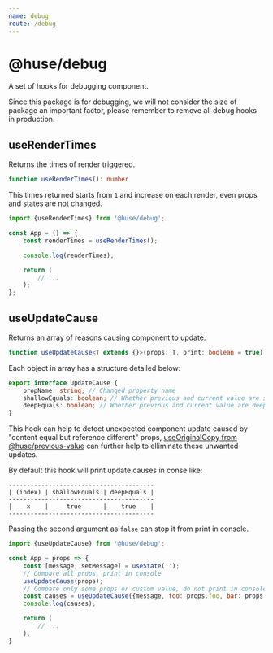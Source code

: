 ```yaml
---
name: debug
route: /debug
---
```


# @huse/debug

A set of hooks for debugging component.

Since this package is for debugging, we will not consider the size of package an important factor, please remember to remove all debug hooks in production.

## useRenderTimes

Returns the times of render triggered.

```typescript
function useRenderTimes(): number
```

This times returned starts from `1` and increase on each render, even props and states are not changed.

```javascript
import {useRenderTimes} from '@huse/debug';

const App = () => {
    const renderTimes = useRenderTimes();

    console.log(renderTimes);

    return (
        // ...
    );
};
```

## useUpdateCause

Returns an array of reasons causing component to update.

```typescript
function useUpdateCause<T extends {}>(props: T, print: boolean = true): UpdateCause[]
```

Each object in array has a structure detailed below:

```typescript
export interface UpdateCause {
    propName: string; // Changed property name
    shallowEquals: boolean; // Whether previous and current value are shallow equal
    deepEquals: boolean; // Whether previous and current value are deep equal
}
```

This hook can help to detect unexpected component update caused by "content equal but reference different" props, [useOriginalCopy from @huse/previous-value](https://github.com/ecomfe/react-hooks/tree/master/packages/previous-value#useoriginalcopy) can further help to elliminate these unwanted updates.

By default this hook will print update causes in conse like:

```text
----------------------------------------
| (index) | shallowEquals | deepEquals |
----------------------------------------
|    x    |     true      |    true    |
----------------------------------------
```

Passing the second argument as `false` can stop it from print in console.

```javascript
import {useUpdateCause} from '@huse/debug';

const App = props => {
    const [message, setMessage] = useState('');
    // Compare all props, print in console
    useUpdateCause(props);
    // Compare only some props or custom value, do not print in console
    const causes = useUpdateCause({message, foo: props.foo, bar: props.bar});
    console.log(causes);

    return (
        // ...
    );
}
```

